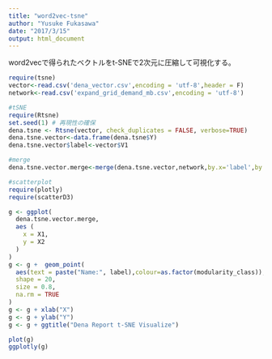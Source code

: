 ```yaml
---
title: "word2vec-tsne"
author: "Yusuke Fukasawa"
date: "2017/3/15"
output: html_document
---
```


word2vecで得られたベクトルをt-SNEで2次元に圧縮して可視化する。

```r
require(tsne)
vector<-read.csv('dena_vector.csv',encoding = 'utf-8',header = F)
network<-read.csv('expand_grid_demand_mb.csv',encoding = 'utf-8')

#tSNE
require(Rtsne)
set.seed(1) # 再現性の確保
dena.tsne <- Rtsne(vector, check_duplicates = FALSE, verbose=TRUE)
dena.tsne.vector<-data.frame(dena.tsne$Y)
dena.tsne.vector$label<-vector$V1

#merge
dena.tsne.vector.merge<-merge(dena.tsne.vector,network,by.x='label',by.y='label')

#scatterplot
require(plotly)
require(scatterD3)

g <- ggplot(
  dena.tsne.vector.merge,                   
  aes (
    x = X1,                
    y = X2
  )
)
g <- g +  geom_point(
  aes(text = paste("Name:", label),colour=as.factor(modularity_class)),
  shape = 20,              
  size = 0.8,             
  na.rm = TRUE          
)
g <- g + xlab("X")    
g <- g + ylab("Y")  
g <- g + ggtitle("Dena Report t-SNE Visualize") 

plot(g)
ggplotly(g)
```